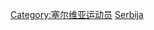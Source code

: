 {{Catnav|頁面分類|人物|各職業人物|运动员|网球运动员}}
{{Catnav|頁面分類|...|球類運動|網球|网球运动员}}
{{Commonscat|Tennis players from Serbia}}

[[Category:塞尔维亚运动员|Category:塞尔维亚运动员]]
[[Category:各國網球運動員|Serbija]]